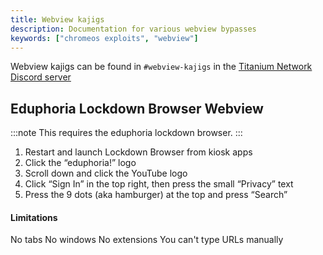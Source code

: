```yaml
---
title: Webview kajigs
description: Documentation for various webview bypasses
keywords: ["chromeos exploits", "webview"]
---
```



<PageHeader title={frontmatter.title} description={frontmatter.description} author={frontmatter.author} link={frontmatter.link} kernver={frontmatter.kernver} nolower={frontmatter.nolower} />

Webview kajigs can be found in `#webview-kajigs` in the [Titanium Network Discord server](https://discord.gg/unblock)

## Eduphoria Lockdown Browser Webview

:::note
This requires the eduphoria lockdown browser.
:::

1. Restart and launch Lockdown Browser from kiosk apps
2. Click the “eduphoria!” logo
3. Scroll down and click the YouTube logo
4. Click “Sign In” in the top right, then press the small “Privacy” text
5. Press the 9 dots (aka hamburger) at the top and press “Search”

#### Limitations

No tabs
No windows
No extensions
You can't type URLs manually
